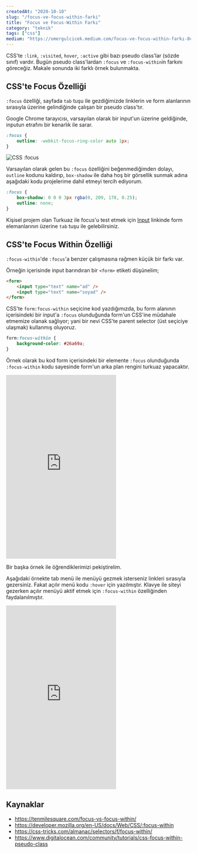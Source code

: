 ```yaml
---
createdAt: "2020-10-10"
slug: "/focus-ve-focus-within-farki"
title: "Focus ve Focus-Within Farkı"
category: "teknik"
tags: ["css"]
medium: "https://omergulcicek.medium.com/focus-ve-focus-within-farkı-8c8c8c8c8c8c"
---
```


CSS'te `:link`, `:visited`, `hover`, `:active` gibi bazı pseudo class'lar (sözde sınıf) vardır. Bugün pseudo class'lardan `:focus` ve `:focus-within`in farkını göreceğiz. Makale sonunda iki farklı örnek bulunmakta.

## CSS'te Focus Özelliği

`:focus` özelliği, sayfada `tab` tuşu ile gezdiğimizde linklerin ve form alanlarının sırasıyla üzerine gelindiğinde çalışan bir pseudo class'tır.

Google Chrome tarayıcısı, varsayılan olarak bir input'un üzerine geldiğinde, inputun etrafını bir kenarlık ile sarar.

```css
:focus {
	outline: -webkit-focus-ring-color auto 1px;
}
```

![CSS :focus](/blog/2020-10-10/focus.png)

Varsayılan olarak gelen bu `:focus` özelliğini beğenmediğimden dolayı, `outline` kodunu kaldırıp, `box-shadow` ile daha hoş bir görsellik sunmak adına aşağıdaki kodu projelerime dahil etmeyi tercih ediyorum.

```css
:focus {
	box-shadow: 0 0 0 3px rgba(0, 209, 178, 0.25);
	outline: none;
}
```

Kişisel projem olan Turkuaz ile focus'u test etmek için <a href="https://turkuazcss.com/docs/form/input/" target="_blank" rel="noreferrer noopener">Input</a> linkinde form elemanlarının üzerine `tab` tuşu ile gelebilirsiniz.

## CSS'te Focus Within Özelliği

`:focus-within`'de `:focus`'a benzer çalışmasına rağmen küçük bir farkı var.

Örneğin içerisinde input barındıran bir `<form>` etiketi düşünelim;

```html
<form>
	<input type="text" name="ad" />
	<input type="text" name="soyad" />
</form>
```

CSS'te `form:focus-within` seçicine kod yazdığımızda, bu form alanının içerisindeki bir input'a `:focus` olunduğunda form'un CSS'ine müdahale etmemize olanak sağlıyor; yani bir nevi CSS'te parent selector (üst seçiciye ulaşmak) kullanmış oluyoruz.

```css
form:focus-within {
	background-color: #26a69a;
}
```

Örnek olarak bu kod form içerisindeki bir elemente `:focus` olunduğunda `:focus-within` kodu sayesinde form'un arka plan rengini turkuaz yapacaktır.

<iframe height="500" style={{width: "100%"}} scrolling="no" title=":focus &amp; :focus-within Örneği - Input" src="https://codepen.io/omergulcicek/embed/LYZVVVq?height=265&theme-id=light&default-tab=css,result" frameBorder="no" loading="lazy" allowFullScreen={true}></iframe>

Bir başka örnek ile öğrendiklerimizi pekiştirelim.

Aşağıdaki örnekte tab menü ile menüyü gezmek isterseniz linkleri sırasıyla gezersiniz. Fakat açılır menü kodu `:hover` için yazılmıştır. Klavye ile siteyi gezerken açılır menüyü aktif etmek için `:focus-within` özelliğinden faydalanılmıştır.

<iframe height="500" style={{width: "100%"}} scrolling="no" title=":focus &amp; :focus-within Örneği - Menü" src="https://codepen.io/omergulcicek/embed/vYKOOxY?height=265&theme-id=light&default-tab=css,result" frameBorder="no" loading="lazy" allowFullScreen={true}></iframe>

## Kaynaklar

- <a href="https://tenmilesquare.com/focus-vs-focus-within/" target="_blank" rel="noreferrer noopener">https://tenmilesquare.com/focus-vs-focus-within/</a>
- <a href="https://developer.mozilla.org/en-US/docs/Web/CSS/:focus-within" target="_blank" rel="noreferrer noopener">https://developer.mozilla.org/en-US/docs/Web/CSS/:focus-within</a>
- <a href="https://css-tricks.com/almanac/selectors/f/focus-within/" target="_blank" rel="noreferrer noopener">https://css-tricks.com/almanac/selectors/f/focus-within/</a>
- <a href="https://www.digitalocean.com/community/tutorials/css-focus-within-pseudo-class" target="_blank" rel="noreferrer noopener">https://www.digitalocean.com/community/tutorials/css-focus-within-pseudo-class</a>
